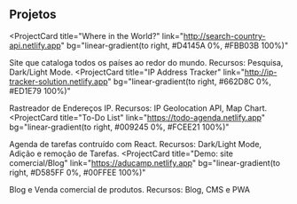 ## Projetos

<ProjectCard
  title="Where in the World?"
  link="http://search-country-api.netlify.app"
  bg="linear-gradient(to right, #D4145A 0%, #FBB03B 100%)"
>
  Site que cataloga todos os países ao redor do mundo. Recursos: Pesquisa,
  Dark/Light Mode.
</ProjectCard>
<ProjectCard
  title="IP Address Tracker"
  link="http://ip-tracker-solution.netlify.app"
  bg="linear-gradient(to right, #662D8C 0%, #ED1E79 100%)"
>
  Rastreador de Endereços IP. Recursos: IP Geolocation API, Map Chart.
</ProjectCard>
<ProjectCard
  title="To-Do List"
  link="https://todo-agenda.netlify.app"
  bg="linear-gradient(to right, #009245 0%, #FCEE21 100%)"
>
  Agenda de tarefas contruído com React. Recursos: Dark/Light Mode, Adição e
  remoção de Tarefas.
</ProjectCard>
<ProjectCard
  title="Demo: site comercial/Blog"
  link="https://aducamp.netlify.app"
  bg="linear-gradient(to right, #D585FF 0%, #00FFEE 100%)"
>
  Blog e Venda comercial de produtos. Recursos: Blog, CMS e PWA
</ProjectCard>
